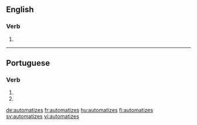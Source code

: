 ==English==

===Verb===
{{head|en|verb form}}

# {{en-third-person singular of|automatize}}

----

==Portuguese==

===Verb===
{{pt-verb-form}}

# {{pt-verb form of|automatizar|ar|imperative|negative|singular|second}}
# {{pt-verb form of|automatizar|ar|subjunctive|present|singular|second}}

[[de:automatizes]]
[[fr:automatizes]]
[[hu:automatizes]]
[[fi:automatizes]]
[[sv:automatizes]]
[[vi:automatizes]]